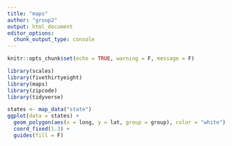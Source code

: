 ```yaml
---
title: "maps"
author: "group2"
output: html_document
editor_options: 
  chunk_output_type: console
---
```


```r
knitr::opts_chunk$set(echo = TRUE, warning = F, message = F)
```

```r
library(scales)
library(fivethirtyeight)
library(maps)
library(zipcode)
library(tidyverse)
```


```r
states <- map_data("state")
ggplot(data = states) +
  geom_polygon(aes(x = long, y = lat, group = group), color = "white") +
  coord_fixed(1.3) +
  guides(fill = F)
```
